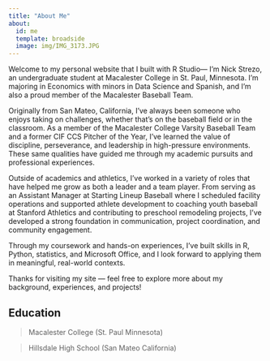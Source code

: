 ```yaml
---
title: "About Me"
about:
  id: me
  template: broadside
  image: img/IMG_3173.JPG
---
```



::: {#me}
Welcome to my personal website that I built with R Studio— I'm Nick Strezo, an undergraduate student at Macalester College in St. Paul, Minnesota. I'm majoring in Economics with minors in Data Science and Spanish, and I'm also a proud member of the Macalester Baseball Team.

Originally from San Mateo, California, I’ve always been someone who enjoys taking on challenges, whether that’s on the baseball field or in the classroom. As a member of the Macalester College Varsity Baseball Team and a former CIF CCS Pitcher of the Year, I’ve learned the value of discipline, perseverance, and leadership in high-pressure environments. These same qualities have guided me through my academic pursuits and professional experiences.

Outside of academics and athletics, I’ve worked in a variety of roles that have helped me grow as both a leader and a team player. From serving as an Assistant Manager at Starting Lineup Baseball  where I scheduled facility operations and supported athlete development to coaching youth baseball at Stanford Athletics and contributing to preschool remodeling projects, I’ve developed a strong foundation in communication, project coordination, and community engagement.

Through my coursework and hands-on experiences, I’ve built skills in R, Python, statistics, and Microsoft Office, and I look forward to applying them in meaningful, real-world contexts.

Thanks for visiting my site — feel free to explore more about my background, experiences, and projects!

## Education

> Macalester College (St. Paul Minnesota)

> Hillsdale High School (San Mateo California)

::: 
